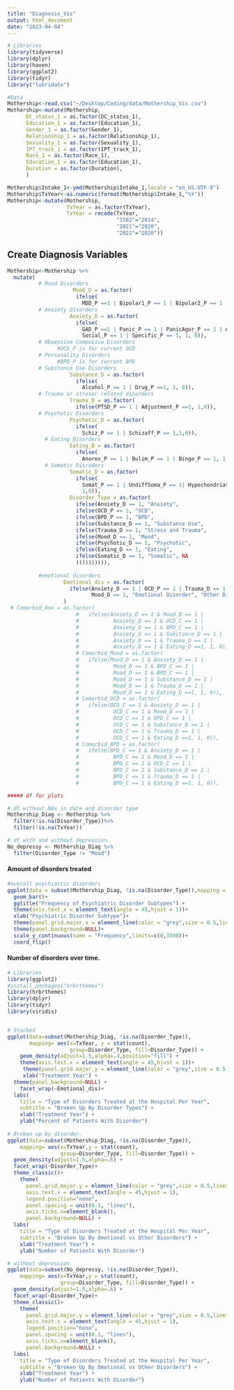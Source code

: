 ```yaml
---
title: "Diagnosis_Vis"
output: html_document
date: "2023-04-04"
---
```


```r
# Libraries 
library(tidyverse)
library(dplyr)
library(haven)
library(ggplot2)
library(tidyr)
library("lubridate")

#Data
Mothership<-read.csv("~/Desktop/Coding/data/Mothership_Vis.csv")
Mothership<-mutate(Mothership,
      DC_status_1 = as.factor(DC_status_1),
      Education_1 = as.factor(Education_1),
      Gender_1 = as.factor(Gender_1),
      Relationship_1 = as.factor(Relationship_1),
      Sexuality_1 = as.factor(Sexuality_1),
      IPT_track_1 = as.factor(IPT_track_1),
      Race_1 = as.factor(Race_1),
      Education_1 = as.factor(Education_1),
      Duration = as.factor(Duration),
      )

Mothership$Intake_1<-ymd(Mothership$Intake_1,locale = "en_US.UTF-8")
Mothership$TxYear<-as.numeric(format(Mothership$Intake_1,"%Y"))
Mothership<-mutate(Mothership,
                   TxYear = as.factor(TxYear),
                   TxYear = recode(TxYear,
                                   "1582"="2014",
                                   "2021"="2020",
                                   "2022"="2020"))
```

## Create Diagnosis Variables 
```r
Mothership<-Mothership %>%
  mutate(
          # Mood Disorders
                     Mood_D = as.factor(
                      ifelse(
                        MDD_P ==1 | Bipolar1_P == 1 | Bipolar2_P == 1 | Dysthymia_P == 1, 1, 0)),
          # Anxiety Disorders
                    Anxiety_D = as.factor(
                      ifelse(
                        GAD_P ==1 | Panic_P == 1 | PanicAgor_P == 1 | Agoraphobia_P == 1 |
                        Social_P == 1 | Specific_P == 1, 1, 0)),
          # Obsessive Compusive Disorders
                #OCD_P is for current OCD
          # Personality Disorders
                #BPD_P is for current BPD
          # Substance Use Disorders
                    Substance_D = as.factor(
                      ifelse(
                        Alcohol_P == 1 | Drug_P ==1, 1, 0)),
          # Trauma or stresor related disorders
                    Trauma_D = as.factor(
                      ifelse(PTSD_P == 1 | Adjustment_P ==1, 1,0)),
          # Psychotic Disorders
                    Psychotic_D = as.factor(
                      ifelse(
                        Schiz_P == 1 | Schizaff_P == 1,1,0)),
            # Eating Disorders
                    Eating_D = as.factor(
                      ifelse(
                        Anorex_P == 1 | Bulim_P == 1 | Binge_P == 1, 1,0)),
            # Somatic Disroders
                    Somatic_D = as.factor(
                      ifelse(
                        Somat_P == 1 | UndiffSoma_P == 1| Hypochondriasis_P ==1,
                        1,0)),
                    Disorder_Type = as.factor(
                      ifelse(Anxiety_D == 1, "Anxiety",
                      ifelse(OCD_P == 1, "OCD",
                      ifelse(BPD_P == 1, "BPD",
                      ifelse(Substance_D == 1, "Substance Use",
                      ifelse(Trauma_D == 1, "Stress and Trauma",
                      ifelse(Mood_D == 1, "Mood",
                      ifelse(Psychotic_D == 1, "Psychotic", 
                      ifelse(Eating_D == 1, "Eating", 
                      ifelse(Somatic_D == 1, "Somatic", NA
                      )))))))))),
          
          #emotional disorders
                  Emotional_dis = as.factor(
                    ifelse(Anxiety_D == 1 | OCD_P == 1 | Trauma_D == 1 |
                           Mood_D == 1, "Emotional Disorder", "Other Disorder"))
                  )
 # Comorbid_Anx = as.factor(
                      #   ifelse(Anxiety_D == 1 & Mood_D == 1 |
                      #           Anxiety_D == 1 & OCD_C == 1 |
                      #           Anxiety_D == 1 & BPD_C == 1 |
                      #           Anxiety_D == 1 & Substance_D == 1 |
                      #           Anxiety_D == 1 & Trauma_D == 1 | 
                      #           Anxiety_D == 1 & Eating_D ==1, 1, 0)),
                      # Comorbid_Mood = as.factor(
                      #   ifelse(Mood_D == 1 & Anxiety_D == 1 |
                      #           Mood_D == 1 & BPD_C == 1 |
                      #           Mood_D == 1 & BPD_C == 1 |
                      #           Mood_D == 1 & Substance_D == 1 |
                      #           Mood_D == 1 & Trauma_D == 1 | 
                      #           Mood_D == 1 & Eating_D ==1, 1, 0)),
                      # Comorbid_OCD = as.factor(
                      #   ifelse(OCD_C == 1 & Anxiety_D == 1 |
                      #           OCD_C == 1 & Mood_D == 1 |
                      #           OCD_C == 1 & BPD_C == 1 |
                      #           OCD_C == 1 & Substance_D == 1 |
                      #           OCD_C == 1 & Trauma_D == 1 | 
                      #           OCD_C == 1 & Eating_D ==1, 1, 0)),
                      # Comorbid_BPD = as.factor(
                      #   ifelse(BPD_C == 1 & Anxiety_D == 1 |
                      #           BPD_C == 1 & Mood_D == 1 |
                      #           BPD_C == 1 & OCD_C == 1 |
                      #           BPD_C == 1 & Substance_D == 1 |
                      #           BPD_C == 1 & Trauma_D == 1 | 
                      #           BPD_C == 1 & Eating_D ==1, 1, 0)),

##### df for plots 

# df without NAs in date and disorder type
Mothership_Diag <- Mothership %>%
  filter(!is.na(Disorder_Type))%>%
  filter(!is.na(TxYear))

# df with and without depression
No_depressy <- Mothership_Diag %>%
  filter(Disorder_Type != "Mood")
```


#### Amount of disorders treated
```r
#overall psychiatric disorders
ggplot(data = subset(Mothership_Diag, !is.na(Disorder_Type)),mapping = aes(x = Disorder_Type, fill=Disorder_Type))+
  geom_bar()+
  ggtitle("Frequency of Psychiatric Disorder Subtypes") +
  theme(axis.text.x = element_text(angle = 45,hjust = 1))+
  xlab("Psychiatric Disorder Subtype")+
  theme(panel.grid.major.x = element_line(color = "grey",size = 0.5,linetype = 2))+
  theme(panel.background=NULL)+
  scale_y_continuous(name = "Frequency",limits=c(0,3500))+
  coord_flip()
```



#### Number of disorders over time.
```r
# Libraries
library(ggplot2)
#install.packages("hrbrthemes")
library(hrbrthemes)
library(dplyr)
library(tidyr)
library(viridis)


# Stacked
ggplot(data=subset(Mothership_Diag, !is.na(Disorder_Type)), 
       mapping= aes(x=TxYear, y = stat(count),
                    group=Disorder_Type, fill=Disorder_Type)) +
    geom_density(adjust=1.5,alpha=.4,position="fill") +
    theme(axis.text.x = element_text(angle = 45,hjust = 1))+
     theme(panel.grid.major.y = element_line(color = "grey",size = 0.5,linetype = 2))+
     xlab("Treatment Year") +
  theme(panel.background=NULL) +
    facet_wrap(~Emotional_dis)+
  labs(
    title = "Type of Disorders Treated at the Hospital Per Year",
    subtitle = "Broken Up By Disorder Types") +
    xlab("Treatment Year") +
    ylab("Percent of Patients With Disorder")
    
# Broken up by disorder. 
ggplot(data=subset(Mothership_Diag, !is.na(Disorder_Type)), 
    mapping= aes(x=TxYear,y = stat(count),
                 group=Disorder_Type, fill=Disorder_Type)) +
  geom_density(adjust=1.5,alpha=.6) +
  facet_wrap(~Disorder_Type)+
  theme_classic()+
    theme(
      panel.grid.major.y = element_line(color = "grey",size = 0.5,linetype = 2),
      axis.text.x = element_text(angle = 45,hjust = 1),
      legend.position="none",
      panel.spacing = unit(0.1, "lines"),
      axis.ticks.x=element_blank(),
      panel.background=NULL) +
  labs(
    title = "Type of Disorders Treated at the Hospital Per Year",
    subtitle = "Broken Up By Dmotional vs Other Disorders") +
    xlab("Treatment Year") +
    ylab("Number of Patients With Disorder")

```

```r
# without depression
ggplot(data=subset(No_depressy, !is.na(Disorder_Type)), 
    mapping= aes(x=TxYear,y = stat(count),
                 group=Disorder_Type, fill=Disorder_Type)) +
  geom_density(adjust=1.5,alpha=.6) +
  facet_wrap(~Disorder_Type)+
  theme_classic()+
    theme(
      panel.grid.major.y = element_line(color = "grey",size = 0.5,linetype = 2),
      axis.text.x = element_text(angle = 45,hjust = 1),
      legend.position="none",
      panel.spacing = unit(0.1, "lines"),
      axis.ticks.x=element_blank(),
      panel.background=NULL) +
  labs(
    title = "Type of Disorders Treated at the Hospital Per Year",
    subtitle = "Broken Up By Dmotional vs Other Disorders") +
    xlab("Treatment Year") +
    ylab("Number of Patients With Disorder")
```


